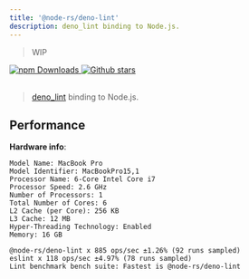 ```yaml
---
title: '@node-rs/deno-lint'
description: deno_lint binding to Node.js.
---
```


> WIP

<a href="https://www.npmjs.com/package/@node-rs/deno-lint" target="_blank">
  <img
    alt="npm Downloads"
    src="https://img.shields.io/npm/dm/@node-rs/deno-lint"
  />
</a>
<a href="https://github.com/napi-rs/node-rs" target="_blank">
  <img
    alt="Github stars"
    src="https://img.shields.io/github/stars/napi-rs/node-rs?style=social"
  />
</a>

<br />
<br />

> [deno_lint](https://github.com/denoland/deno_lint) binding to Node.js.

## Performance

**Hardware info**:

```
Model Name: MacBook Pro
Model Identifier: MacBookPro15,1
Processor Name: 6-Core Intel Core i7
Processor Speed: 2.6 GHz
Number of Processors: 1
Total Number of Cores: 6
L2 Cache (per Core): 256 KB
L3 Cache: 12 MB
Hyper-Threading Technology: Enabled
Memory: 16 GB
```

```text highlight={3}
@node-rs/deno-lint x 885 ops/sec ±1.26% (92 runs sampled)
eslint x 118 ops/sec ±4.97% (78 runs sampled)
Lint benchmark bench suite: Fastest is @node-rs/deno-lint
```
